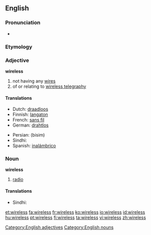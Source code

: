 ==English==

===Pronunciation===
*{{audio|en-us-wireless.ogg|Audio (US)}}

===Etymology===
{{suffix|wire|less}}

===Adjective===
'''wireless'''
#not having any [[wire]]s
#of or relating to [[wireless telegraphy]]

[[Category:English adjectives]]

====Translations====
{{top}}
*Dutch: [[draadloos]]
*Finnish: [[langaton]]
*French: [[sans fil]]
*German: [[drahtlos]]
{{mid}}
*Persian: {{fa-Arab|[[بی‌سیم]]}} (bisim)
*Sindhi: {{SDchar|[[ريتار]]}}
*Spanish: [[inalámbrico]]
{{bottom}}

===Noun===
{{wikipedia}}
'''wireless'''
# {{dated}} [[radio]]

====Translations====
*Sindhi: {{SDchar|[[ريتار]]}}

[[Category:English nouns]]

[[et:wireless]]
[[fa:wireless]]
[[fr:wireless]]
[[ko:wireless]]
[[io:wireless]]
[[id:wireless]]
[[hu:wireless]]
[[pt:wireless]]
[[fi:wireless]]
[[ta:wireless]]
[[vi:wireless]]
[[zh:wireless]]